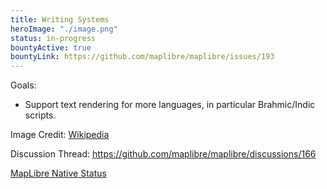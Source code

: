 ```yaml
---
title: Writing Systems
heroImage: "./image.png"
status: in-progress
bountyActive: true
bountyLink: https://github.com/maplibre/maplibre/issues/193
---
```


Goals:

- Support text rendering for more languages, in particular Brahmic/Indic scripts.

Image Credit: <a href="https://en.wikipedia.org/wiki/Brahmic_scripts#/media/File:Different_scripts_of_different_languages_of_India.jpg">Wikipedia</a>

Discussion Thread: https://github.com/maplibre/maplibre/discussions/166

[MapLibre Native Status](https://github.com/maplibre/maplibre-native/milestone/14)
